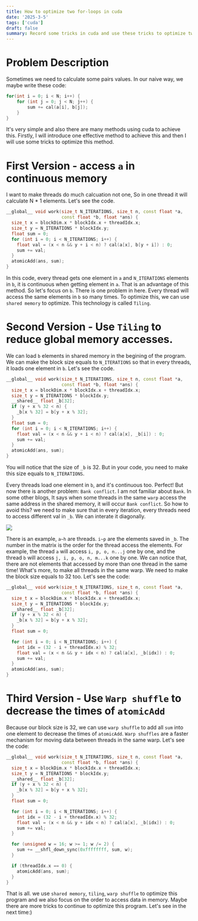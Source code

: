```yaml
---
title: How to optimize two for-loops in cuda
date: '2025-3-5'
tags: ['cuda']
draft: false
summary: Record some tricks in cuda and use these tricks to optimize two for-loops sum
---
```


# Problem Description
Sometimes we need to calculate some pairs values. In our naive way, we maybe write these code:
```cpp
for(int i = 0; i < N; i++) {
    for (int j = 0; j < N; j++) {
        sum += cal(a[i], b[j]);
    }
}
```
It's very simple and also there are many methods using cuda to achieve this. Firstly, I will introduce one effective method to achieve this and then I will use some tricks to optimize this method.

# First Version - access `a` in continuous memory
I want to make threads do much calcuation not one, So in one thread it will calculate N * 1 elements. Let's see the code.
```cpp
__global__ void work(size_t N_ITERATIONS, size_t n, const float *a,
                     const float *b, float *ans) {
  size_t x = blockDim.x * blockIdx.x + threadIdx.x;
  size_t y = N_ITERATIONS * blockIdx.y;
  float sum = 0;
  for (int i = 0; i < N_ITERATIONS; i++) {
    float val = (x < n && y + i < n) ? cal(a[x], b[y + i]) : 0;
    sum += val;
  }
  atomicAdd(ans, sum);
}

```
In this code, every thread gets one element in `a` and `N_ITERATIONS` elements in `b`, it is continuous when getting element in `a`. That is an advantage of this method. So let's focus on `b`. There is one problem in here. Every thread will access the same elements in `b` so many times. To optimize this, we can use `shared memory` to optimize. This technology is called `Tiling`.

# Second Version - Use `Tiling` to reduce global memory accesses.
We can load `b` elements in shared memory in the begining of the program. We can make the block size equals to `N_ITERATIONS` so that in every threads, it loads one element in `b`. Let's see the code.
```cpp
__global__ void work(size_t N_ITERATIONS, size_t n, const float *a,
                     const float *b, float *ans) {
  size_t x = blockDim.x * blockIdx.x + threadIdx.x;
  size_t y = N_ITERATIONS * blockIdx.y;
  __shared__ float _b[32];
  if (y + x % 32 < n) {
    _b[x % 32] = b[y + x % 32];
  }
  float sum = 0;
  for (int i = 0; i < N_ITERATIONS; i++) {
    float val = (x < n && y + i < n) ? cal(a[x], _b[i]) : 0;
    sum += val;
  }
  atomicAdd(ans, sum);
}
```
You will notice that the size of `_b` is 32. But in your code, you need to make this size equals to `N_ITERATIONS`.

Every threads load one element in `b`, and it's continuous too. Perfect! But now there is another problem: `Bank conflict`. I am not familiar about `Bank`. In some other blogs, It says when some threads in the same `warp` access the same address in the shared memory, it will occur `Bank conflict`. So how to avoid this? we need to make sure that in every iteration, every threads need to access different val in `_b`. We can interate it diagonally.

![](/static/images/matrix.png)

There is an example, `a~h` are threads. `i~p` are the elements saved in `_b`. The number in the matrix is the order for the thread access the elements. For example, the thread `a` will access `i, p, o, n...j` one by one, and the thread `b` will access `j, i, p, o, n, m...k` one by one. We can notice that, there are not elements that accessed by more than one thread in the same time! What's more, to make all threads in the same warp. We need to make the block size equals to 32 too. Let's see the code:
```cpp
__global__ void work(size_t N_ITERATIONS, size_t n, const float *a,
                     const float *b, float *ans) {
  size_t x = blockDim.x * blockIdx.x + threadIdx.x;
  size_t y = N_ITERATIONS * blockIdx.y;
  __shared__ float _b[32];
  if (y + x % 32 < n) {
    _b[x % 32] = b[y + x % 32];
  }
  float sum = 0;

  for (int i = 0; i < N_ITERATIONS; i++) {
    int idx = (32 - i + threadIdx.x) % 32;
    float val = (x < n && y + idx < n) ? cal(a[x], _b[idx]) : 0;
    sum += val;
  }
  atomicAdd(ans, sum);
}
```

# Third Version - Use `Warp shuffle` to decrease the times of `atomicAdd`

Because our block size is 32, we can use `warp shuffle` to add all `sum` into one element to decrease the times of `atomicAdd`.
`Warp shuffles` are a faster mechanism for moving data between threads in the same warp. Let's see the code:
```cpp
__global__ void work(size_t N_ITERATIONS, size_t n, const float *a,
                     const float *b, float *ans) {
  size_t x = blockDim.x * blockIdx.x + threadIdx.x;
  size_t y = N_ITERATIONS * blockIdx.y;
  __shared__ float _b[32];
  if (y + x % 32 < n) {
    _b[x % 32] = b[y + x % 32];
  }
  float sum = 0;

  for (int i = 0; i < N_ITERATIONS; i++) {
    int idx = (32 - i + threadIdx.x) % 32;
    float val = (x < n && y + idx < n) ? cal(a[x], _b[idx]) : 0;
    sum += val;
  }

  for (unsigned w = 16; w >= 1; w /= 2) {
    sum += __shfl_down_sync(0xffffffff, sum, w);
  }

  if (threadIdx.x == 0) {
    atomicAdd(ans, sum);
  }
}
```

That is all. we use `shared memory`, `tiling`, `warp shuffle` to optimize this program and we also focus on the order to access data in memory. Maybe there are more tricks to continue to optimize this program. Let's see in the next time:)